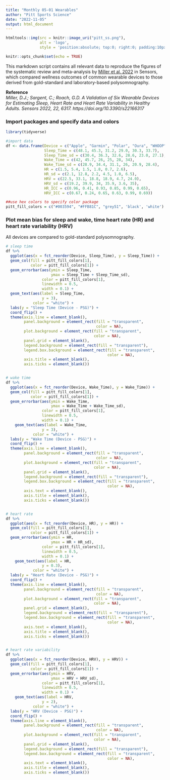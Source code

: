 ```yaml
---
title: "Monthly 05-01 Wearables"
author: "Pitt Sports Science"
date: "2022-11-05"
output: html_document
---
```


```r
htmltools::img(src = knitr::image_uri("pitt_ss.png"), 
               alt = 'logo', 
               style = 'position:absolute; top:0; right:0; padding:10px;')
```


```r
knitr::opts_chunk$set(echo = TRUE)
```

This markdown script contains all relevant data to reproduce the figures of the systematic review and meta-analysis by [Miller et al. 2022](A Validation of Six Wearable Devices for Estimating Sleep, Heart Rate and Heart Rate Variability in Healthy Adults) in Sensors, which compared wellness outcomes of common wearable devices to those derived from gold-standard and laboratory-based polysomnography.

**Reference** <br />
*Miller, D.J.; Sargent, C.; Roach, G.D. A Validation of Six Wearable Devices for Estimating Sleep, Heart Rate and Heart Rate Variability in Healthy Adults. Sensors 2022, 22, 6317. https://doi.org/10.3390/s22166317*

### Import packages and specify data and colors

```r
library(tidyverse)

#import data
df <- data.frame(Device = c("Apple", "Garmin", "Polar", "Oura", "WHOOP", "Somfit"),
                 Sleep_Time = c(48.1, 45.3, 31.2, 29.0, 30.3, 33.7),
                 Sleep_Time_sd = c(30.4, 36.3, 32.6, 28.6, 23.0, 27.1),
                 Wake_Time = c(42, 45.7, 26, 25, 28, 34),
                 Wake_Time_sd = c(28.9, 34.4, 31.1, 26, 20.9, 28.4),
                 HR = c(1.5, 5.4, 1.5, 1.8, 0.7, 2.6),
                 HR_sd = c(2.1, 12.8, 2.2, 4.5, 1.0, 6.5),
                 HRV = c(22.5, 33.1, 18.8, 18.9, 4.7, 24.0),
                 HRV_sd = c(19.2, 39.9, 34, 35.9, 3.6, 35),
                 HR_ICC = c(0.96, 0.41, 0.93, 0.85, 0.99, 0.65),
                 HRV_ICC = c(0.67, 0.24, 0.65, 0.63, 0.99, 0.69))

##use hex colors to specify color package
pitt_fill_colors = c("#003594", "#FFB81C", "grey51", 'black', 'white')
```


### Plot mean bias for sleep and wake, time heart rate (HR) and heart rate variability (HRV)

All devices are compared to gold-standard polysomnography.

```r
# sleep time
df %>%
  ggplot(aes(x = fct_reorder(Device, Sleep_Time), y = Sleep_Time)) +
  geom_col(fill = pitt_fill_colors[1],
           color = pitt_fill_colors[1]) +
  geom_errorbar(aes(ymin = Sleep_Time,
                    ymax = Sleep_Time + Sleep_Time_sd),
                color = pitt_fill_colors[1],
                linewidth = 0.5,
                width = 0.1) +
  geom_text(aes(label = Sleep_Time,
                y = 3),
            color = "white") +
  labs(y = "Sleep Time (Device - PSG)") +
  coord_flip() +
  theme(axis.line = element_blank(),
        panel.background = element_rect(fill = "transparent",
                                        color = NA),
        plot.background = element_rect(fill = "transparent",
                                       color = NA),
        panel.grid = element_blank(),
        legend.background = element_rect(fill = "transparent"),
        legend.box.background = element_rect(fill = "transparent",
                                             color = NA),
        axis.title = element_blank(),
        axis.ticks = element_blank())


# wake time
df %>%
  ggplot(aes(x = fct_reorder(Device, Wake_Time), y = Wake_Time)) +
  geom_col(fill = pitt_fill_colors[1],
           color = pitt_fill_colors[1]) +
  geom_errorbar(aes(ymin = Wake_Time,
                    ymax = Wake_Time + Wake_Time_sd),
                color = pitt_fill_colors[1],
                linewidth = 0.5,
                width = 0.1) +
    geom_text(aes(label = Wake_Time,
                y = 3),
            color = "white") +
  labs(y = "Wake Time (Device - PSG)") +
  coord_flip() +
  theme(axis.line = element_blank(),
        panel.background = element_rect(fill = "transparent",
                                        color = NA),
        plot.background = element_rect(fill = "transparent",
                                       color = NA),
        panel.grid = element_blank(),
        legend.background = element_rect(fill = "transparent"),
        legend.box.background = element_rect(fill = "transparent",
                                             color = NA),
        axis.text = element_blank(),
        axis.title = element_blank(),
        axis.ticks = element_blank())


# heart rate
df %>%
  ggplot(aes(x = fct_reorder(Device, HR), y = HR)) +
  geom_col(fill = pitt_fill_colors[1],
           color = pitt_fill_colors[1]) +
  geom_errorbar(aes(ymin = HR,
                    ymax = HR + HR_sd),
                color = pitt_fill_colors[1],
                linewidth = 0.5,
                width = 0.1) +
    geom_text(aes(label = HR,
                y = 0.3),
            color = "white") +
  labs(y = "Heart Rate (Device - PSG)") +
  coord_flip() +
  theme(axis.line = element_blank(),
        panel.background = element_rect(fill = "transparent",
                                        color = NA),
        plot.background = element_rect(fill = "transparent",
                                       color = NA),
        panel.grid = element_blank(),
        legend.background = element_rect(fill = "transparent"),
        legend.box.background = element_rect(fill = "transparent",
                                             color = NA),
        axis.text = element_blank(),
        axis.title = element_blank(),
        axis.ticks = element_blank())


# heart rate variability
df %>%
  ggplot(aes(x = fct_reorder(Device, HRV), y = HRV)) +
  geom_col(fill = pitt_fill_colors[1],
           color = pitt_fill_colors[1]) +
  geom_errorbar(aes(ymin = HRV,
                    ymax = HRV + HRV_sd),
                color = pitt_fill_colors[1],
                linewidth = 0.5,
                width = 0.1) +
    geom_text(aes(label = HRV,
                y = 2),
            color = "white") +
  labs(y = "HRV (Device - PSG)") +
  coord_flip() +
  theme(axis.line = element_blank(),
        panel.background = element_rect(fill = "transparent",
                                        color = NA),
        plot.background = element_rect(fill = "transparent",
                                       color = NA),
        panel.grid = element_blank(),
        legend.background = element_rect(fill = "transparent"),
        legend.box.background = element_rect(fill = "transparent",
                                             color = NA),
        axis.text = element_blank(),
        axis.title = element_blank(),
        axis.ticks = element_blank())
```